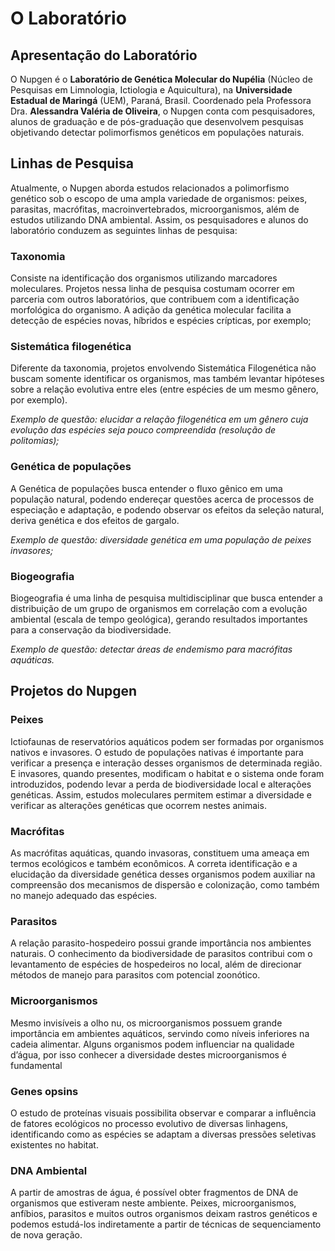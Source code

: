 # O Laboratório

## Apresentação do Laboratório

O Nupgen é o **Laboratório de Genética Molecular do Nupélia** (Núcleo de Pesquisas em Limnologia, Ictiologia e Aquicultura), na **Universidade Estadual de Maringá** (UEM), Paraná, Brasil. Coordenado pela Professora Dra. **Alessandra Valéria de Oliveira**, o Nupgen conta com pesquisadores, alunos de graduação e de pós-graduação que desenvolvem pesquisas objetivando detectar polimorfismos genéticos em populações naturais.

## 

## Linhas de Pesquisa

Atualmente, o Nupgen aborda estudos relacionados a polimorfismo genético sob o escopo de uma ampla variedade de organismos: peixes, parasitas, macrófitas, macroinvertebrados, microorganismos, além de estudos utilizando DNA ambiental. Assim, os pesquisadores e alunos do laboratório conduzem as seguintes linhas de pesquisa:

### Taxonomia

Consiste na identificação dos organismos utilizando marcadores moleculares. Projetos nessa linha de pesquisa costumam ocorrer em parceria com outros laboratórios, que contribuem com a identificação morfológica do organismo. A adição da genética molecular facilita a detecção de espécies novas, híbridos e espécies crípticas, por exemplo;

### Sistemática filogenética

Diferente da taxonomia, projetos envolvendo Sistemática Filogenética não buscam somente identificar os organismos, mas também levantar hipóteses sobre a relação evolutiva entre eles (entre espécies de um mesmo gênero, por exemplo).

*Exemplo de questão: elucidar a relação filogenética em um gênero cuja evolução das espécies seja pouco compreendida (resolução de politomias);*

### Genética de populações

A Genética de populações busca entender o fluxo gênico em uma população natural, podendo endereçar questões acerca de processos de especiação e adaptação, e podendo observar os efeitos da seleção natural, deriva genética e dos efeitos de gargalo.

*Exemplo de questão: diversidade genética em uma população de peixes invasores;*

### Biogeografia

Biogeografia é uma linha de pesquisa multidisciplinar que busca entender a distribuição de um grupo de organismos em correlação com a evolução ambiental (escala de tempo geológica), gerando resultados importantes para a conservação da biodiversidade.

*Exemplo de questão: detectar áreas de endemismo para macrófitas aquáticas.*

## Projetos do Nupgen

### Peixes

Ictiofaunas de reservatórios aquáticos podem ser formadas por organismos nativos e invasores. O estudo de populações nativas é importante para verificar a presença e interação desses organismos de determinada região. E invasores, quando presentes, modificam o habitat e o sistema onde foram introduzidos, podendo levar a perda de biodiversidade local e alterações genéticas. Assim, estudos moleculares permitem estimar a diversidade e verificar as alterações genéticas que ocorrem nestes animais.

### Macrófitas

As macrófitas aquáticas, quando invasoras, constituem uma ameaça em termos ecológicos e também econômicos. A correta identificação e a elucidação da diversidade genética desses organismos podem auxiliar na compreensão dos mecanismos de dispersão e colonização, como também no manejo adequado das espécies.

### Parasitos

A relação parasito-hospedeiro possui grande importância nos ambientes naturais. O conhecimento da biodiversidade de parasitos contribui com o levantamento de espécies de hospedeiros no local, além de direcionar métodos de manejo para parasitos com potencial zoonótico.

### Microorganismos

Mesmo invisíveis a olho nu, os microorganismos possuem grande importância em ambientes aquáticos, servindo como níveis inferiores na cadeia alimentar. Alguns organismos podem influenciar na qualidade d'água, por isso conhecer a diversidade destes microorganismos é fundamental

### Genes opsins

O estudo de proteínas visuais possibilita observar e comparar a influência de fatores ecológicos no processo evolutivo de diversas linhagens, identificando como as espécies se adaptam a diversas pressões seletivas existentes no habitat.

### DNA Ambiental

A partir de amostras de água, é possível obter fragmentos de DNA de organismos que estiveram neste ambiente. Peixes, microorganismos, anfíbios, parasitos e muitos outros organismos deixam rastros genéticos e podemos estudá-los indiretamente a partir de técnicas de sequenciamento de nova geração.
